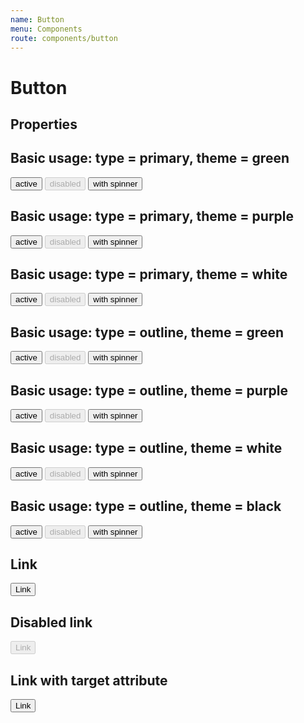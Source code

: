 ```yaml
---
name: Button
menu: Components
route: components/button
---
```



# Button

## Properties

<Props of={Button} />

## Basic usage: type = primary, theme = green
<Playground>
    <BlockWrapper>
        <ButtonWrapper>
            <Button>active</Button>
        </ButtonWrapper>
        <ButtonWrapper>
            <Button disabled={true}>disabled</Button>
        </ButtonWrapper>
        <ButtonWrapper>
            <Button showSpinner={true}>with spinner</Button>
        </ButtonWrapper>
    </BlockWrapper>
</Playground>

## Basic usage: type = primary, theme = purple
<Playground>
    <BlockWrapper>
        <ButtonWrapper>
            <Button theme="purple">active</Button>
        </ButtonWrapper>
        <ButtonWrapper>
            <Button theme="purple" disabled={true}>disabled</Button>
        </ButtonWrapper>
        <ButtonWrapper>
            <Button theme="purple" showSpinner={true}>with spinner</Button>
        </ButtonWrapper>
    </BlockWrapper>
</Playground>

## Basic usage: type = primary, theme = white
<Playground>
    <BlockWrapper>
        <ButtonWrapper>
            <Button theme="white">active</Button>
        </ButtonWrapper>
        <ButtonWrapper>
            <Button theme="white" disabled={true}>disabled</Button>
        </ButtonWrapper>
        <ButtonWrapper>
            <Button theme="white" showSpinner={true}>with spinner</Button>
        </ButtonWrapper>
    </BlockWrapper>
</Playground>


## Basic usage: type = outline, theme = green
<Playground>
    <BlockWrapper>
        <ButtonWrapper>
            <Button type="outline">active</Button>
        </ButtonWrapper>
        <ButtonWrapper>
            <Button type="outline" disabled={true}>disabled</Button>
        </ButtonWrapper>
        <ButtonWrapper>
            <Button type="outline" showSpinner={true}>with spinner</Button>
        </ButtonWrapper>
    </BlockWrapper>
</Playground>

## Basic usage: type = outline, theme = purple
<Playground>
    <BlockWrapper>
        <ButtonWrapper>
            <Button type="outline" theme="purple">active</Button>
        </ButtonWrapper>
        <ButtonWrapper>
            <Button type="outline" theme="purple" disabled={true}>disabled</Button>
        </ButtonWrapper>
        <ButtonWrapper>
            <Button type="outline" theme="purple" showSpinner={true}>with spinner</Button>
        </ButtonWrapper>
    </BlockWrapper>
</Playground>

## Basic usage: type = outline, theme = white
<Playground>
    <BlockWrapper>
        <ButtonWrapper>
            <Button type="outline" theme="white">active</Button>
        </ButtonWrapper>
        <ButtonWrapper>
            <Button type="outline" theme="white" disabled={true}>disabled</Button>
        </ButtonWrapper>
        <ButtonWrapper>
            <Button type="outline" theme="white" showSpinner={true}>with spinner</Button>
        </ButtonWrapper>
    </BlockWrapper>
</Playground>

## Basic usage: type = outline, theme = black
<Playground>
    <DarkBlockWrapper>
        <ButtonWrapper>
            <Button type="outline" theme="black">active</Button>
        </ButtonWrapper>
        <ButtonWrapper>
            <Button type="outline" theme="black" disabled={true}>disabled</Button>
        </ButtonWrapper>
        <ButtonWrapper>
            <Button type="outline" theme="black" showSpinner={true}>with spinner</Button>
        </ButtonWrapper>
    </DarkBlockWrapper>
</Playground>

## Link

<Playground>
    <BlockWrapper>
        <Button href="#">Link</Button>
    </BlockWrapper>
</Playground>

## Disabled link

<Playground>
    <BlockWrapper>
        <Button href="#" disabled={true}>
            Link
        </Button>
    </BlockWrapper>
</Playground>

## Link with target attribute

<Playground>
    <BlockWrapper>
        <Button target="_blank" href="#">
            Link
        </Button>
    </BlockWrapper>
</Playground>
